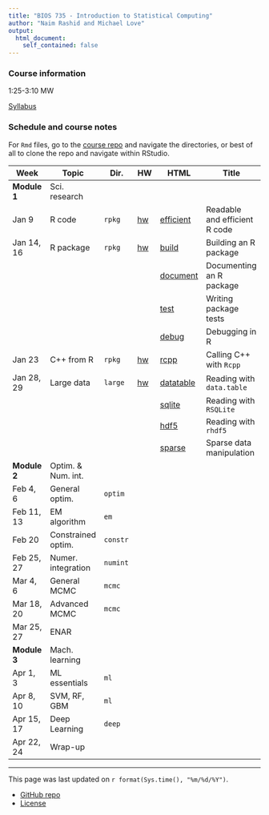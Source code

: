 ```yaml
---
title: "BIOS 735 - Introduction to Statistical Computing"
author: "Naim Rashid and Michael Love"
output: 
  html_document:
    self_contained: false
---
```


### Course information

1:25-3:10 MW

[Syllabus](syllabus.html)

### Schedule and course notes

For `Rmd` files, go to the
[course repo](https://github.com/biodatascience/statcomp_src) and navigate the
directories, or best of all to clone the repo and navigate within RStudio. 

| Week | Topic | Dir. | HW | HTML | Title |
|------|-------|------|----|------|-------|
| **Module 1**   | Sci. research | | | | |
| Jan 9      | R code | `rpkg` | [hw](#) | [efficient](#) | Readable and efficient R code |
| Jan 14, 16 | R package | `rpkg` | [hw](#) | [build](#) | Building an R package |
| | | | | [document](#) | Documenting an R package |
| | | | | [test](#) | Writing package tests |
| | | | | [debug](#) | Debugging in R |
| Jan 23     | C++ from R | `rpkg` | [hw](#) | [rcpp](#) | Calling C++ with `Rcpp` |
| Jan 28, 29 | Large data | `large` | [hw](#) | [datatable](#) | Reading with `data.table` |
| | | | | [sqlite](#) | Reading with `RSQLite` |
| | | | | [hdf5](#) | Reading with `rhdf5` |
| | | | | [sparse](#) | Sparse data manipulation |
| **Module 2**   | Optim. & Num. int. | | | | |
| Feb 4, 6   | General optim. | `optim` | | | |
| Feb 11, 13 | EM algorithm | `em` | | | |
| Feb 20     | Constrained optim. | `constr` | | | |
| Feb 25, 27 | Numer. integration | `numint` | | | |
| Mar 4, 6   | General MCMC | `mcmc` | | | |
| Mar 18, 20 | Advanced MCMC | `mcmc` | | | |
| Mar 25, 27 | ENAR | | | | |
| **Module 3** | Mach. learning | | | | |
| Apr 1, 3   | ML essentials | `ml` | | | |
| Apr 8, 10  | SVM, RF, GBM | `ml` | | | |
| Apr 15, 17 | Deep Learning | `deep` | | | |
| Apr 22, 24 | Wrap-up | | | | |

---

This page was last updated on `r format(Sys.time(), "%m/%d/%Y")`. 

* [GitHub repo](https://github.com/biodatascience/statcomp_src)
* [License](https://github.com/biodatascience/statcomp_src/blob/master/LICENSE)
